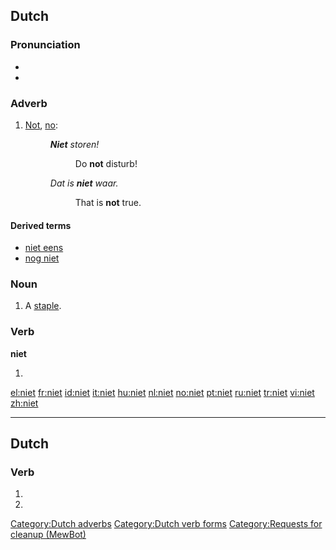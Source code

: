 ==Dutch==

===Pronunciation===
* {{audio|Nl-niet.ogg|audio}}
* {{IPA|/nit/|lang=nl}}

===Adverb===
{{infl|nl|adverb}}

# [[not|Not]], [[no]]: {{non-gloss definition|used to express negation.}}
#: '''''Niet''' storen!''
#:: Do '''not''' disturb!
#: ''Dat is '''niet''' waar.''
#:: That is '''not''' true.

====Derived terms====
* [[niet eens]]
* [[nog niet]]

===Noun===
{{nl-noun2|f}}

# A [[staple]].

===Verb===
'''niet'''

# {{first person singular present tense and imperative of|nieten}}

[[Category:Dutch adverbs]]
[[Category:Dutch verb forms]]

[[el:niet]]
[[fr:niet]]
[[id:niet]]
[[it:niet]]
[[hu:niet]]
[[nl:niet]]
[[no:niet]]
[[pt:niet]]
[[ru:niet]]
[[tr:niet]]
[[vi:niet]]
[[zh:niet]]

----
==Dutch==
===Verb===
{{infl|nl}}

# {{nl-verb-form|p=123|n=sg|t=pres|m=ind|nieten}}
# {{nl-verb-form|m=imp|nieten}}
[[Category:Requests for cleanup (MewBot)]]